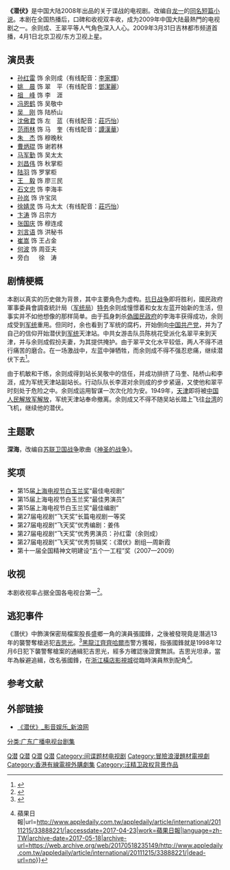 {{电视节目信息框
| 名稱 = 潛伏
| 原名 = 
| 圖片 = [[File:潜伏.jpg|250px]]
| 圖說 = 电视剧海报
| 分類 = 歷史諜戰劇
| 原創 = [[龙一|龙一]]《潜伏》
| 編劇 = [[姜伟_(导演)|姜伟]]
| 導演 = [[姜伟_(导演)|姜伟]]、[[付玮|付玮]]
| 演出 = [[孫紅雷|孫紅雷]]、[[姚晨|姚晨]]、[[祖峰|祖峰]]、<br>[[冯恩鹤|冯恩鹤]]、[[吴刚_(中国演员)|吴刚]]、[[沈傲君|沈傲君]]、<br>[[范雨林|范雨林]]、[[朱杰_(演员)|朱杰]]
| 配音 = 
| 旁白 = [[徐涛|徐涛]]
| 主題曲 = 
| 片尾曲 = 深海
| 作曲 = 王晓锋
| 國家 = {{CHN}}[[中国大陆|大陆]]
| 語言 = [[普通话|普通话]]
| 季數 = 
| 集數 = 30
| 每集列表 = 
| 製片人 = [[张静|张静]]
| 執行製片 = 
| 制作公司 = 东阳青雨影视文化有限公司<br>[[南方电视台_(中国大陆)|南方电视台]]
| 拍攝地 = {{CHN}}[[浙江省|浙江]][[横店影视城|横店]]
| 攝像 = 
| 每集長 = 40分鐘
| 頻道 = 
| 電視網 = [[北京卫视|北京卫视]]/[[东方卫视|东方卫视]]
| 視頻制式 = 标清
| 音頻制式 = 
| 開始 = 2009年4月1日
| 結束 =
| 先於 = 
| 後於 = 
| 相關劇集 = 《[[借枪|借枪]]》<br>《[[猎场|猎场]]》
| 官方網站 = 
}}
'''《潜伏》'''是中国大陆2008年出品的关于谍战的电视剧。改编自[[龙一|龙一]]的[[潜伏_(小说)|同名短篇小说]]。本剧在全国热播后，口碑和收视双丰收，成为2009年中国大陆最熱門的电视剧之一。余则成、王翠平等人气角色深入人心。2009年3月31日吉林都市频道首播，4月1日北京卫视/东方卫视上星。

== 演员表 ==
*[[孙红雷|孙红雷]]	饰	余则成（有线配音：[[李家輝|李家輝]]）
*[[姚晨|姚　晨]]	饰	翠　平（有线配音：[[鄧潔麗|鄧潔麗]]）
*[[祖鋒|祖　峰]]	饰	李　涯
*[[冯恩鹤|冯恩鹤]]	饰	吴敬中
*[[吴刚_(中国大陆演员)|吴　刚]]	饰	陆桥山
*[[沈傲君|沈傲君]]	饰	左　蓝（有线配音：[[莊巧怡|莊巧怡]]）
*[[范雨林|范雨林]]	饰	马　奎（有线配音：[[譚漢華|譚漢華]]）
*[[朱杰_(演员)|朱　杰]]	饰	穆晚秋
*[[曹炳琨|曹炳琨]]	饰	谢若林
*[[马军勤|马军勤]]	饰	吴太太
*[[刘昌伟|刘昌伟]]	饰	秋掌柜
*[[陆羽_(演员)|陆羽]]	饰	罗掌柜
*[[王毅_(演员)|王　毅]]	饰	廖三民
*[[石文忠|石文忠]]	饰	李海丰
*[[孙岚|孙岚]]	饰	许宝凤
*[[徐婧灵|徐婧灵]]	饰	马太太（有线配音：[[莊巧怡|莊巧怡]]）
*[[卞涛|卞涛]]	饰	吕宗方
*[[张国庆_(演员)|张国庆]]	饰	穆连成
*[[刘言语|刘言语]]	饰	洪秘书
*[[崔嵩|崔嵩]]	饰	王占金
*[[何波|何波]]	饰	周亚夫
*旁白	　	徐　涛

== 剧情梗概 ==
本剧以真实的历史做为背景，其中主要角色为虚构。[[抗日战争|抗日战争]]即将胜利，國民政府軍事委員會調查統計局（[[军统局|军统局]]）[[特务|特务]]余则成憧憬着和女友左蓝开始新的生活，但事实并不如他想像的那样简单。由于孤身刺杀[[汪精卫政权|偽國民政府]]的李海丰获得成功，余则成受到[[军统局|军统]]重用。但同时，余也看到了军统的腐朽，开始倒向[[中国共产党|中国共产党]]，并为了自己的信仰开始潜伏到[[军统局|军统]]天津站。中共女游击队员陈桃花受派化名翠平来到天津，并与余则成假扮夫妻，为其提供掩护。由于翠平文化水平较低，两人不得不进行痛苦的磨合。在一场激战中，左蓝中弹牺牲，而余则成不得不强忍悲痛，继续潜伏下去<ref>{{cite news|title=资料：电视连续剧《潜伏》故事梗概_影音娱乐_新浪网|url=http://ent.sina.com.cn/v/2008-09-26/00342183819.shtml|accessdate=2017-04-23|work=ent.sina.com.cn|agency=新浪网|archive-date=2020-10-01|archive-url=https://web.archive.org/web/20201001094558/http://ent.sina.com.cn/v/2008-09-26/00342183819.shtml|dead-url=no}}</ref>。

由于机敏和干练，余则成得到站长吴敬中的信任，并成功排挤了马奎、陆桥山和李涯，成为军统天津站副站长。行动队队长李涯对余则成的步步紧逼，又使他和翠平时刻处于危险之中。余则成运用智谋一次次化险为安。1949年，[[天津|天津]]即将被[[中国人民解放军|中国人民解放军]][[平津战役|解放]]，军统天津站奉命撤离。余则成又不得不随吴站长踏上飞往[[台湾|台湾]]的飞机，继续他的潜伏。

== 主题歌 ==
'''深海'''，改编自[[苏联卫国战争|苏联卫国战争]]歌曲《[[神圣的战争|神圣的战争]]》。

== 奖项 ==
* 第15届[[上海电视节|上海电视节]][[白玉兰奖|白玉兰奖]]“最佳电视剧”
* 第15届上海电视节白玉兰奖“最佳男演员”
* 第15届上海电视节白玉兰奖“最佳编剧”
* 第27届电视剧“飞天奖”长篇电视剧一等奖
* 第27届电视剧“飞天奖”优秀编剧：姜伟
* 第27届电视剧“飞天奖”优秀男演员：孙红雷（余则成）
* 第27届电视剧“飞天奖”优秀剪辑奖：《潜伏》剧组—周新霞
* 第十一届全国精神文明建设“五个一工程”奖（2007—2009）

== 收视 ==
本剧收视率占据全国各电视台第一<ref>{{cite news|title=华鼎发布中国百强电视剧榜 《潜伏》居首_娱乐_腾讯网|url=http://ent.qq.com/a/20100928/000560.htm|accessdate=2017-04-23|work=ent.qq.com|agency=腾讯|archive-date=2019-10-31|archive-url=https://web.archive.org/web/20191031071536/https://ent.qq.com/a/20100928/000560.htm|dead-url=no}}</ref>。

== 逃犯事件 ==
《潛伏》中飾演保密局檔案股長盛鄉一角的演員張國鋒，之後被發現竟是潛逃13年的襲警奪槍逃犯[[吉思光|吉思光]]。<ref>{{Cite web|title=吉思光潜逃13年被封"最强潜伏" 看逃犯七十二变_新闻台_中国网络电视台|url=https://news.cntv.cn/ent/20111215/110264.shtml|access-date=2021-05-02|work=news.cntv.cn|archive-date=2021-05-05|archive-url=https://web.archive.org/web/20210505164116/https://news.cntv.cn/ent/20111215/110264.shtml|dead-url=no}}</ref>[[黑龍江|黑龍江]][[齊齊哈爾市|齊齊哈爾市]]警方獲報，指張國鋒就是1998年12月6日犯下襲警奪槍案的通緝犯吉思光，經多方確認後證實無誤。吉思光坦承，當年為躲避追緝，改名張國鋒，在[[浙江|浙江]][[橫店影視城|橫店影視城]]從臨時演員熬到配角<ref>{{cite news|title=「潛伏」13年 名演員竟是逃犯 {{!}} 蘋果日報|url=http://www.appledaily.com.tw/appledaily/article/international/20111215/33888221/|accessdate=2017-04-23|work=蘋果日報|language=zh-TW|archive-date=2017-05-18|archive-url=https://web.archive.org/web/20170518235149/http://www.appledaily.com.tw/appledaily/article/international/20111215/33888221/|dead-url=no}}</ref>。

== 参考文献 ==
{{reflist}}

== 外部链接 ==
* [http://ent.sina.com.cn/f/v/qianf/index.shtml 《潜伏》_影音娱乐_新浪网] {{Wayback|url=http://ent.sina.com.cn/f/v/qianf/index.shtml |date=20210224165339 }}

{{電視節目的變遷
|電視台={{flagicon|Hong Kong}} 香港 [[有線娛樂台|有線娛樂台]]
|播放檔次=星期一至五 23:00-00:00
|節目名稱=潛伏<br />（2010.05.03 - 2010.06.11）
|上一節目=[[耶誕節會下雪嗎|聖誕會下雪嗎?]]<br />（2010.04.01 - 2010.04.30）
|下一節目=[[現在還想結婚的女人|悠長嫁期之熟女告急]]IV<br />（2010.06.14 - 2010.07.09）
|2電視台={{flagicon|Hong Kong}} 香港 [[有線第1台|有線第1台]]
|2播放檔次=星期一至五 22:30-23:30
|2節目名稱=潛伏<br />（2010.07.13 - 2010.08.23）
|2上一節目=待查<br />（2010 - 2010.07.12）
|2下一節目=[[天師鍾馗之美麗傳說|天師鍾馗]]<br />（2010.08.24 - 2010.10.16）
}}
{{央视八套电视剧}}
{{南方盛典最佳女主角}}
[[Category:2009年中國電視劇集|Q潜]]
[[Category:天津民国时期背景电视剧|Q潜]]
[[Category:中華人民共和國背景電視劇|Q潜]]
[[Category:中华人民共和国小说改编电视剧|Q潜]]
[[Category:间谍题材电视剧|Category:间谍题材电视剧]]
[[Category:冒險浪漫題材電視劇|Category:冒險浪漫題材電視劇]]
[[Category:香港有線電視外購劇集|Category:香港有線電視外購劇集]]
[[分类:广东广播电视台剧集|分类:广东广播电视台剧集]]
[[Category:汪精卫政权背景作品|Category:汪精卫政权背景作品]]